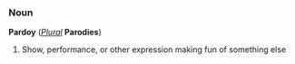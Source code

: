 ===Noun===
'''Pardoy''' (''[[Plural]]'' '''Parodies''')
#Show, performance, or other expression making fun of something else